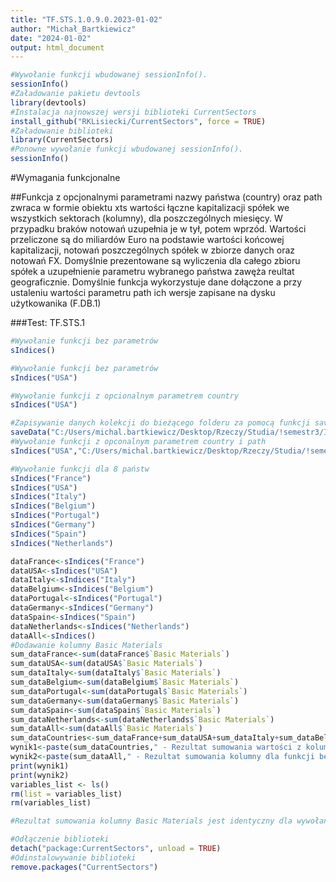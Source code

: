 ---
title: "TF.STS.1.0.9.0.2023-01-02"
author: "Michał_Bartkiewicz"
date: "2024-01-02"
output: html_document
---

```{r}
#Wywołanie funkcji wbudowanej sessionInfo().
sessionInfo()
#Załadowanie pakietu devtools
library(devtools)
#Instalacja najnowszej wersji biblioteki CurrentSectors
install_github("RKLisiecki/CurrentSectors", force = TRUE)
#Załadowanie biblioteki 
library(CurrentSectors)
#Ponowne wywołanie funkcji wbudowanej sessionInfo().
sessionInfo()
```

#Wymagania funkcjonalne 

##Funkcja z opcjonalnymi parametrami nazwy państwa (country) oraz path zwraca w formie obiektu xts wartości łączne kapitalizacji spółek we wszystkich sektorach (kolumny), dla poszczególnych miesięcy. W przypadku braków notowań uzupełnia je w tył, potem wprzód. Wartości przeliczone są do miliardów Euro na podstawie wartości końcowej kapitalizacji, notowań poszczególnych spółek w zbiorze danych oraz notowań FX. Domyślnie prezentowane są wyliczenia dla całego zbioru spółek a uzupełnienie parametru wybranego państwa zawęża reultat geograficznie. Domyślnie funkcja wykorzystuje dane dołączone a przy ustaleniu wartości parametru path ich wersje zapisane na dysku użytkowanika (F.DB.1)

###Test: TF.STS.1

```{r}
#Wywołanie funkcji bez parametrów
sIndices()
```

```{r}
#Wywołanie funkcji bez parametrów
sIndices("USA")
```

```{r}
#Wywołanie funkcji z opcionalnym parametrem country
sIndices("USA")
```

```{r}
#Zapisywanie danych kolekcji do bieżącego folderu za pomocą funkcji saveData.
saveData("C:/Users/michal.bartkiewicz/Desktop/Rzeczy/Studia/!semestr3/Inżynieria oprogramowania/CurrentSectors-master/tests/saveData/")
#Wywołanie funkcji z opconalnym parametrem country i path
sIndices("USA","C:/Users/michal.bartkiewicz/Desktop/Rzeczy/Studia/!semestr3/Inżynieria oprogramowania/CurrentSectors-master/tests/saveData/")
```

```{r}
#Wywołanie funkcji dla 8 państw
sIndices("France")
sIndices("USA")
sIndices("Italy")
sIndices("Belgium")
sIndices("Portugal")
sIndices("Germany")
sIndices("Spain")
sIndices("Netherlands")
```

```{r}
dataFrance<-sIndices("France")
dataUSA<-sIndices("USA")
dataItaly<-sIndices("Italy")
dataBelgium<-sIndices("Belgium")
dataPortugal<-sIndices("Portugal")
dataGermany<-sIndices("Germany")
dataSpain<-sIndices("Spain")
dataNetherlands<-sIndices("Netherlands")
dataAll<-sIndices()
#Dodawanie kolumny Basic Materials
sum_dataFrance<-sum(dataFrance$`Basic Materials`)
sum_dataUSA<-sum(dataUSA$`Basic Materials`)
sum_dataItaly<-sum(dataItaly$`Basic Materials`)
sum_dataBelgium<-sum(dataBelgium$`Basic Materials`)
sum_dataPortugal<-sum(dataPortugal$`Basic Materials`)
sum_dataGermany<-sum(dataGermany$`Basic Materials`)
sum_dataSpain<-sum(dataSpain$`Basic Materials`)
sum_dataNetherlands<-sum(dataNetherlands$`Basic Materials`)
sum_dataAll<-sum(dataAll$`Basic Materials`)
sum_dataCountries<-sum_dataFrance+sum_dataUSA+sum_dataItaly+sum_dataBelgium+sum_dataPortugal+sum_dataGermany+sum_dataSpain+sum_dataNetherlands
wynik1<-paste(sum_dataCountries," - Rezultat sumowania wartości z kolumny Basic Materials, wywołując funkcję dla każdego kraju osobno")
wynik2<-paste(sum_dataAll," - Rezultat sumowania kolumny dla funkcji bez parametrów")
print(wynik1)
print(wynik2)
variables_list <- ls()
rm(list = variables_list)
rm(variables_list)

#Rezultat sumowania kolumny Basic Materials jest identyczny dla wywołania funkcji z parametrami jak i bez.
```

```{r}
#Odłączenie biblioteki
detach("package:CurrentSectors", unload = TRUE)
#Odinstalowywanie biblioteki
remove.packages("CurrentSectors")
```
